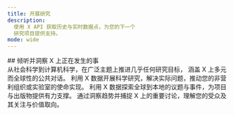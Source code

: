 ```yaml
---
title: 开展研究
description:
  使用 X API 获取历史与实时数据点，为您的下一个
  研究项目提供支持。
mode: wide
---
```


<div id="listen-to-and-understand-whats-happening-on-x">
  ## 倾听并洞察 X 上正在发生的事
</div>

<CardGroup>
<Card title="开展学术研究">
从社会科学到计算机科学，在广泛主题上推进几乎任何研究目标，
涵盖 X 上多元而全球性的公共对话。
</Card>

<Card title="用应用研究为 NGO 解决问题">
  利用 X 数据开展科学研究，解决实际问题，推动您的非营利组织或实验室的使命实现。
</Card>

<Card title="充实调查性新闻与独立研究">
  利用 X 数据探索全球到本地的议题与事件，为项目与出版物提供有力支撑。
</Card>

<Card title="为企业开展市场研究">
通过洞察趋势并捕捉 X 上的重要讨论，理解您的受众及其关注与价值取向。
</Card>
</CardGroup>